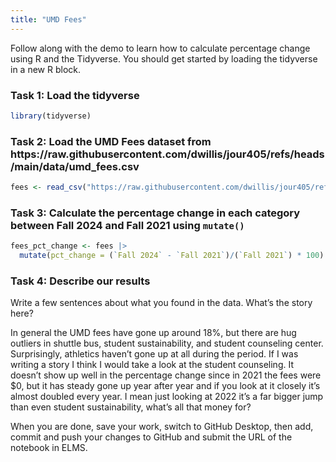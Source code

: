 ```yaml
---
title: "UMD Fees"
---
```


Follow along with the demo to learn how to calculate percentage change using R and the Tidyverse. You should get started by loading the tidyverse in a new R block.


### Task 1: Load the tidyverse

```r
library(tidyverse)
```

### Task 2: Load the UMD Fees dataset from https://raw.githubusercontent.com/dwillis/jour405/refs/heads/main/data/umd_fees.csv

```r
fees <- read_csv("https://raw.githubusercontent.com/dwillis/jour405/refs/heads/main/data/umd_fees.csv")
```

### Task 3: Calculate the percentage change in each category between Fall 2024 and Fall 2021 using `mutate()`

```r
fees_pct_change <- fees |>
  mutate(pct_change = (`Fall 2024` - `Fall 2021`)/(`Fall 2021`) * 100)
```

### Task 4: Describe our results

Write a few sentences about what you found in the data. What's the story here?

In general the UMD fees have gone up around 18%, but there are hug outliers in shuttle bus, student sustainability, and student counseling center. Surprisingly, athletics haven't gone up at all during the period. If I was writing a story I think I would take a look at the student counseling. It doesn't show up well in the percentage change since in 2021 the fees were $0, but it has steady gone up year after year and if you look at it closely it's almost doubled every year. I mean just looking at 2022 it's a far bigger jump than even student sustainability, what's all that money for?


When you are done, save your work, switch to GitHub Desktop, then add, commit and push your changes to GitHub and submit the URL of the notebook in ELMS.
